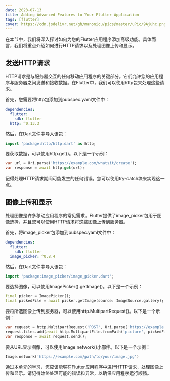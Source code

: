 ```yaml
---
date: 2023-07-13
title: Adding Advanced Features to Your Flutter Application
tags: [flutter]
cover: https://cdn.jsdelivr.net/gh/manonicu/pics@master/uPic/9Ajuhc.png
---
```


在本节中，我们将深入探讨如何为您的Flutter应用程序添加高级功能。具体而言，我们将重点介绍如何进行HTTP请求以及处理图像上传和显示。

## 发送HTTP请求

HTTP请求是与服务器交互的任何移动应用程序的关键部分。它们允许您的应用程序与服务器之间发送和接收数据。在Flutter中，我们可以使用http包来处理这些请求。

首先，您需要将http包添加到pubspec.yaml文件中：

```yaml
dependencies:
  flutter:
    sdk: flutter
  http: ^0.13.3
```

然后，在Dart文件中导入该包：

```dart
import 'package:http/http.dart' as http;
```

要获取数据，可以使用http.get()。以下是一个示例：

```dart
var url = Uri.parse('https://example.com/whatsit/create');
var response = await http.get(url);
```

记得处理HTTP请求期间可能发生的任何错误。您可以使用try-catch块来实现这一点。

## 图像上传和显示

处理图像是许多移动应用程序的常见需求。Flutter提供了image_picker包用于图像选择，并且您可以使用HTTP请求将这些图像上传到服务器。

首先，将image_picker包添加到pubspec.yaml文件中：

```yaml
dependencies:
  flutter:
    sdk: flutter
  image_picker: ^0.8.4
```

然后，在Dart文件中导入该包：

```dart
import 'package:image_picker/image_picker.dart';
```

要选择图像，可以使用ImagePicker().getImage()。以下是一个示例：

```dart
final picker = ImagePicker();
final pickedFile = await picker.getImage(source: ImageSource.gallery);
```

要将所选图像上传到服务器，可以使用http.MultipartRequest()。以下是一个示例：

```dart
var request = http.MultipartRequest('POST', Uri.parse('https://example.com/upload'));
request.files.add(await http.MultipartFile.fromPath('picture', pickedFile.path));
var response = await request.send();
```

要从URL显示图像，可以使用Image.network()小部件。以下是一个示例：

```dart
Image.network('https://example.com/path/to/your/image.jpg')
```

通过本单元的学习，您应该能够在Flutter应用程序中进行HTTP请求，处理图像上传和显示。请记得始终处理可能的错误和异常，以确保应用程序运行顺畅。
